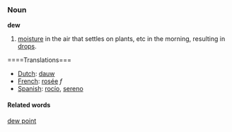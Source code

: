 ===Noun===
'''dew'''

# [[moisture]] in the air that settles on plants, etc in the morning, resulting in [[drop]]s.

====Translations===
*[[Dutch]]: [[dauw]]
*[[French]]: [[rosée]] ''f''
*[[Spanish]]: [[rocío]], [[sereno]]

====Related words====
[[dew point]]